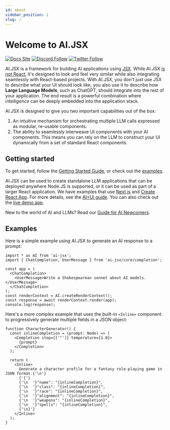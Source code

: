 ```yaml
---
id: about
sidebar_position: 1
slug: /
---
```


# Welcome to AI.JSX

[![Docs Site](https://img.shields.io/badge/Docs%20Site-docs.ai--jsx.com-orange)](https://docs.ai-jsx.com)
[![Discord Follow](https://dcbadge.vercel.app/api/server/MsKAeKF8kU?style=flat)](https://discord.gg/MsKAeKF8kU)
[![Twitter Follow](https://img.shields.io/twitter/follow/fixieai?style=social)](https://twitter.com/fixieai)

AI.JSX is a framework for building AI applications using
[JSX](https://react.dev/learn/writing-markup-with-jsx). While AI.JSX [is not React](https://docs.ai-jsx.com/is-it-react), it's designed to look and feel very similar while also integrating seamlessly with React-based projects. With AI.JSX,
you don't just use JSX to describe what your UI should look like,
you also use it to describe how **Large Language Models**, such as
ChatGPT, should integrate into the rest of your application. The
end result is a powerful combination where _intelligence_ can be
deeply embedded into the application stack.

AI.JSX is designed to give you two important capabilities out of the box:

1. An intuitive mechanism for orchestrating multiple LLM calls
   expressed as modular, re-usable components.
1. The ability to seamlessly interweave UI components with your AI components. This
   means you can rely on the LLM to construct your UI dynamically from
   a set of standard React components.

## Getting started

To get started, follow the [Getting Started Guide](./getting-started), or check out the
[examples](https://github.com/fixie-ai/ai-jsx/tree/main/packages/examples).

AI.JSX can be used to create standalone LLM applications that can
be deployed anywhere Node.JS is supported, or it can be used as
part of a larger React application. We have examples that use
[Next.js](https://github.com/fixie-ai/ai-jsx/tree/main/packages/nextjs-demo)
and [Create React
App](https://github.com/fixie-ai/ai-jsx/tree/main/packages/create-react-app-demo).
For more details, see the [AI+UI guide](./guides/ai-ui).
You can also check out the [live demo app](https://ai-jsx-nextjs-demo.vercel.app/basic-completion).

New to the world of AI and LLMs? Read our [Guide for AI
Newcomers](https://docs.ai-jsx.com/guides/brand-new).

## Examples

Here is a simple example using AI.JSX to generate an AI response to a prompt:

```tsx
import * as AI from 'ai-jsx';
import { ChatCompletion, UserMessage } from 'ai-jsx/core/completion';

const app = (
  <ChatCompletion>
    <UserMessage>Write a Shakespearean sonnet about AI models.</UserMessage>
  </ChatCompletion>
);
const renderContext = AI.createRenderContext();
const response = await renderContext.render(app);
console.log(response);
```

Here's a more complex example that uses the built-in `<Inline>` component to progressively
generate multiple fields in a JSON object:

```tsx
function CharacterGenerator() {
  const inlineCompletion = (prompt: Node) => (
    <Completion stop={['"']} temperature={1.0}>
      {prompt}
    </Completion>
  );

  return (
    <Inline>
      Generate a character profile for a fantasy role-playing game in JSON format.{'\n'}
      {'{'}
      {'\n  '}"name": "{inlineCompletion}",
      {'\n  '}"class": "{inlineCompletion}",
      {'\n  '}"race": "{inlineCompletion}",
      {'\n  '}"alignment": "{inlineCompletion}",
      {'\n  '}"weapons": "{inlineCompletion}",
      {'\n  '}"spells": "{inlineCompletion}",
      {'\n}'}
    </Inline>
  );
}
```


<AsciinemaWidget
  src="https://asciinema.org/a/kLwqpHVf2jsOU0vxEpl8f47zw.cast"
  rows={25}
  idleTimeLimit={3}
  preload={true}
  poster="npt:0:10"
/>
